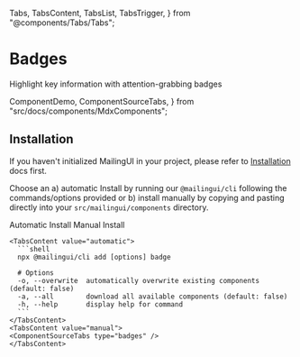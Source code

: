   Tabs,
  TabsContent,
  TabsList,
  TabsTrigger,
} from "@components/Tabs/Tabs";

# Badges

Highlight key information with attention-grabbing badges

  ComponentDemo,
  ComponentSourceTabs,
} from "src/docs/components/MdxComponents";

<ComponentDemo type="badges" />

## Installation

If you haven't initialized MailingUI in your project, please refer to [Installation](/docs/installation) docs first.

Choose an a) automatic Install by running our `@mailingui/cli` following the commands/options provided or b) install manually by copying and pasting directly into your `src/mailingui/components` directory.

  <Tabs defaultValue="automatic">
    <div className="flex items-center justify-start w-full mb-8">
      <TabsList className="mt-8 rounded-2xl">
        <TabsTrigger value="automatic" className="px-7 py-2 rounded-[10px]">Automatic Install</TabsTrigger>
        <TabsTrigger value="manual" className="px-7 py-2 rounded-[10px]">Manual Install</TabsTrigger>
      </TabsList>
    </div>

    <TabsContent value="automatic">
      ```shell
      npx @mailingui/cli add [options] badge

      # Options
      -o, --overwrite  automatically overwrite existing components (default: false)
      -a, --all        download all available components (default: false)
      -h, --help       display help for command
      ```
    </TabsContent>
    <TabsContent value="manual">
    <ComponentSourceTabs type="badges" />
    </TabsContent>

  </Tabs>
